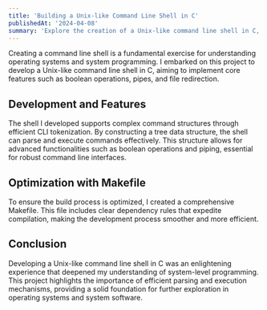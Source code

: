 ```yaml
---
title: 'Building a Unix-like Command Line Shell in C'
publishedAt: '2024-04-08'
summary: 'Explore the creation of a Unix-like command line shell in C, featuring boolean operations, pipes, and file redirection.'
---
```


Creating a command line shell is a fundamental exercise for understanding operating systems and system programming. I embarked on this project to develop a Unix-like command line shell in C, aiming to implement core features such as boolean operations, pipes, and file redirection.

## Development and Features

The shell I developed supports complex command structures through efficient CLI tokenization. By constructing a tree data structure, the shell can parse and execute commands effectively. This structure allows for advanced functionalities such as boolean operations and piping, essential for robust command line interfaces.

## Optimization with Makefile

To ensure the build process is optimized, I created a comprehensive Makefile. This file includes clear dependency rules that expedite compilation, making the development process smoother and more efficient.

## Conclusion

Developing a Unix-like command line shell in C was an enlightening experience that deepened my understanding of system-level programming. This project highlights the importance of efficient parsing and execution mechanisms, providing a solid foundation for further exploration in operating systems and system software.